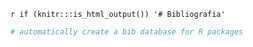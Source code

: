 
`r if (knitr:::is_html_output()) '# Bibliografia'`

```r
# automatically create a bib database for R packages
```
